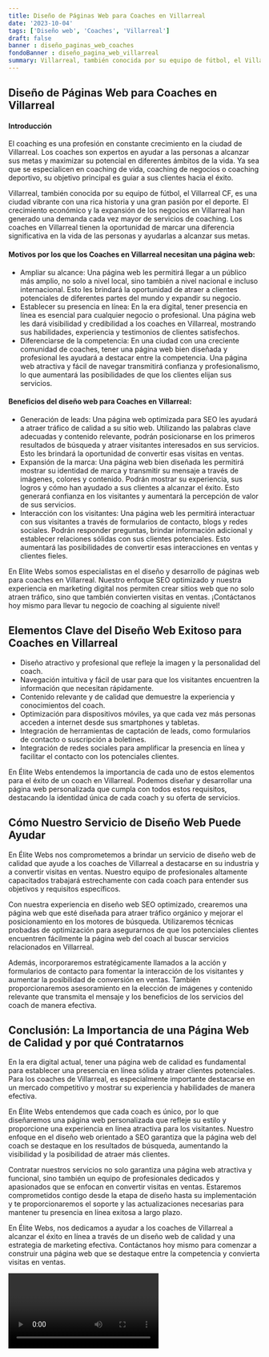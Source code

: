 ```yaml
---
title: Diseño de Páginas Web para Coaches en Villarreal
date: '2023-10-04'
tags: ['Diseño web', 'Coaches', 'Villarreal']
draft: false
banner : diseño_paginas_web_coaches
fondoBanner : diseño_pagina_web_villarreal
summary: Villarreal, también conocida por su equipo de fútbol, el Villarreal CF, es una ciudad vibrante con una rica historia y una gran pasión por el deporte. El crecimiento económico y la expansión de los negocios en Villarreal han generado una demanda cada vez mayor de servicios de coaching. Los coaches en Villarreal tienen la oportunidad de marcar una diferencia significativa en la vida de las personas y ayudarlas a alcanzar sus metas.
---
```


## Diseño de Páginas Web para Coaches en Villarreal

#### Introducción
El coaching es una profesión en constante crecimiento en la ciudad de Villarreal. Los coaches son expertos en ayudar a las personas a alcanzar sus metas y maximizar su potencial en diferentes ámbitos de la vida. Ya sea que se especialicen en coaching de vida, coaching de negocios o coaching deportivo, su objetivo principal es guiar a sus clientes hacia el éxito.

Villarreal, también conocida por su equipo de fútbol, el Villarreal CF, es una ciudad vibrante con una rica historia y una gran pasión por el deporte. El crecimiento económico y la expansión de los negocios en Villarreal han generado una demanda cada vez mayor de servicios de coaching. Los coaches en Villarreal tienen la oportunidad de marcar una diferencia significativa en la vida de las personas y ayudarlas a alcanzar sus metas.

#### Motivos por los que los Coaches en Villarreal necesitan una página web:
- Ampliar su alcance: Una página web les permitirá llegar a un público más amplio, no solo a nivel local, sino también a nivel nacional e incluso internacional. Esto les brindará la oportunidad de atraer a clientes potenciales de diferentes partes del mundo y expandir su negocio.
- Establecer su presencia en línea: En la era digital, tener presencia en línea es esencial para cualquier negocio o profesional. Una página web les dará visibilidad y credibilidad a los coaches en Villarreal, mostrando sus habilidades, experiencia y testimonios de clientes satisfechos.
- Diferenciarse de la competencia: En una ciudad con una creciente comunidad de coaches, tener una página web bien diseñada y profesional les ayudará a destacar entre la competencia. Una página web atractiva y fácil de navegar transmitirá confianza y profesionalismo, lo que aumentará las posibilidades de que los clientes elijan sus servicios.

#### Beneficios del diseño web para Coaches en Villarreal:
- Generación de leads: Una página web optimizada para SEO les ayudará a atraer tráfico de calidad a su sitio web. Utilizando las palabras clave adecuadas y contenido relevante, podrán posicionarse en los primeros resultados de búsqueda y atraer visitantes interesados en sus servicios. Esto les brindará la oportunidad de convertir esas visitas en ventas.
- Expansión de la marca: Una página web bien diseñada les permitirá mostrar su identidad de marca y transmitir su mensaje a través de imágenes, colores y contenido. Podrán mostrar su experiencia, sus logros y cómo han ayudado a sus clientes a alcanzar el éxito. Esto generará confianza en los visitantes y aumentará la percepción de valor de sus servicios.
- Interacción con los visitantes: Una página web les permitirá interactuar con sus visitantes a través de formularios de contacto, blogs y redes sociales. Podrán responder preguntas, brindar información adicional y establecer relaciones sólidas con sus clientes potenciales. Esto aumentará las posibilidades de convertir esas interacciones en ventas y clientes fieles.

En Elite Webs somos especialistas en el diseño y desarrollo de páginas web para coaches en Villarreal. Nuestro enfoque SEO optimizado y nuestra experiencia en marketing digital nos permiten crear sitios web que no solo atraen tráfico, sino que también convierten visitas en ventas. ¡Contáctanos hoy mismo para llevar tu negocio de coaching al siguiente nivel!

<GifSeo />

<Cta />

## Elementos Clave del Diseño Web Exitoso para Coaches en Villarreal

- Diseño atractivo y profesional que refleje la imagen y la personalidad del coach.
- Navegación intuitiva y fácil de usar para que los visitantes encuentren la información que necesitan rápidamente.
- Contenido relevante y de calidad que demuestre la experiencia y conocimientos del coach.
- Optimización para dispositivos móviles, ya que cada vez más personas acceden a internet desde sus smartphones y tabletas.
- Integración de herramientas de captación de leads, como formularios de contacto o suscripción a boletines.
- Integración de redes sociales para amplificar la presencia en línea y facilitar el contacto con los potenciales clientes.

En Élite Webs entendemos la importancia de cada uno de estos elementos para el éxito de un coach en Villarreal. Podemos diseñar y desarrollar una página web personalizada que cumpla con todos estos requisitos, destacando la identidad única de cada coach y su oferta de servicios.

## Cómo Nuestro Servicio de Diseño Web Puede Ayudar

En Élite Webs nos comprometemos a brindar un servicio de diseño web de calidad que ayude a los coaches de Villarreal a destacarse en su industria y a convertir visitas en ventas. Nuestro equipo de profesionales altamente capacitados trabajará estrechamente con cada coach para entender sus objetivos y requisitos específicos.

Con nuestra experiencia en diseño web SEO optimizado, crearemos una página web que esté diseñada para atraer tráfico orgánico y mejorar el posicionamiento en los motores de búsqueda. Utilizaremos técnicas probadas de optimización para asegurarnos de que los potenciales clientes encuentren fácilmente la página web del coach al buscar servicios relacionados en Villarreal.

Además, incorporaremos estratégicamente llamados a la acción y formularios de contacto para fomentar la interacción de los visitantes y aumentar la posibilidad de conversión en ventas. También proporcionaremos asesoramiento en la elección de imágenes y contenido relevante que transmita el mensaje y los beneficios de los servicios del coach de manera efectiva.

## Conclusión: La Importancia de una Página Web de Calidad y por qué Contratarnos

En la era digital actual, tener una página web de calidad es fundamental para establecer una presencia en línea sólida y atraer clientes potenciales. Para los coaches de Villarreal, es especialmente importante destacarse en un mercado competitivo y mostrar su experiencia y habilidades de manera efectiva.

En Élite Webs entendemos que cada coach es único, por lo que diseñaremos una página web personalizada que refleje su estilo y proporcione una experiencia en línea atractiva para los visitantes. Nuestro enfoque en el diseño web orientado a SEO garantiza que la página web del coach se destaque en los resultados de búsqueda, aumentando la visibilidad y la posibilidad de atraer más clientes.

Contratar nuestros servicios no solo garantiza una página web atractiva y funcional, sino también un equipo de profesionales dedicados y apasionados que se enfocan en convertir visitas en ventas. Estaremos comprometidos contigo desde la etapa de diseño hasta su implementación y te proporcionaremos el soporte y las actualizaciones necesarias para mantener tu presencia en línea exitosa a largo plazo.

En Élite Webs, nos dedicamos a ayudar a los coaches de Villarreal a alcanzar el éxito en línea a través de un diseño web de calidad y una estrategia de marketing efectiva. Contáctanos hoy mismo para comenzar a construir una página web que se destaque entre la competencia y convierta visitas en ventas.

<Video />

<CtaBot job='Coaches' city='Villarreal'/>

<Gmaps query='Villarreal+españa+maps' />